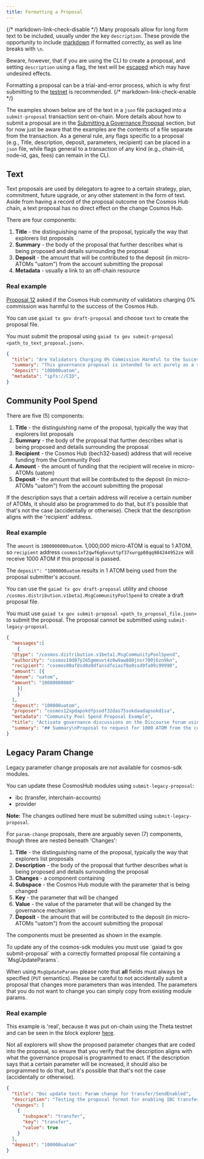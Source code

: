 ```yaml
---
title: Formatting a Proposal
---
```

{/* markdown-link-check-disable */}
Many proposals allow for long form text to be included, usually under the key `description`. These provide the opportunity to include [markdown](https://docs.github.com/en/get-started/writing-on-github/getting-started-with-writing-and-formatting-on-github/basic-writing-and-formatting-syntax) if formatted correctly, as well as line breaks with `\n`.

Beware, however, that if you are using the CLI to create a proposal, and setting `description` using a flag, the text will be [escaped](https://en.wikipedia.org/wiki/Escape_sequences_in_C) which may have undesired effects.

Formatting a proposal can be a trial-and-error process, which is why first submitting to the [testnet](/hub/v25/governance/submitting#submitting-your-proposal-to-the-testnet) is recommended.
{/* markdown-link-check-enable */}

The examples shown below are of the text in a `json` file packaged into a `submit-proposal` transaction sent on-chain. More details about how to submit a proposal are in the [Submitting a Governance Proposal](/hub/v25/governance/submitting) section, but for now just be aware that the examples are the contents of a file separate from the transaction. As a general rule, any flags specific to a proposal (e.g., Title, description, deposit, parameters, recipient) can be placed in a `json` file, while flags general to a transaction of any kind (e.g., chain-id, node-id, gas, fees) can remain in the CLI.

## Text

Text proposals are used by delegators to agree to a certain strategy, plan, commitment, future upgrade, or any other statement in the form of text. Aside from having a record of the proposal outcome on the Cosmos Hub chain, a text proposal has no direct effect on the change Cosmos Hub.

There are four components:

1. **Title** - the distinguishing name of the proposal, typically the way that explorers list proposals
2. **Summary** - the body of the proposal that further describes what is being proposed and details surrounding the proposal
3. **Deposit** - the amount that will be contributed to the deposit (in micro-ATOMs "uatom") from the account submitting the proposal
4. **Metadata** - usually a link to an off-chain resource

### Real example

[Proposal 12](https://www.mintscan.io/cosmos/proposals/12) asked if the Cosmos Hub community of validators charging 0% commission was harmful to the success of the Cosmos Hub.

You can use `gaiad tx gov draft-proposal` and choose `text` to create the proposal file.

You must submit the proposal using `gaiad tx gov submit-proposal <path_to_text_proposal.json>`.

```json
{
  "title": "Are Validators Charging 0% Commission Harmful to the Success of the Cosmos Hub?",
  "summary": "This governance proposal is intended to act purely as a signalling proposal. Throughout this history of the Cosmos Hub, there has been much debate about the impact that validators charging 0% commission has on the Cosmos Hub, particularly with respect to the decentralization of the Cosmos Hub and the sustainability for validator operations. Discussion around this topic has taken place in many places including numerous threads on the Cosmos Forum, public Telegram channels, and in-person meetups. Because this has been one of the primary discussion points in off-chain Cosmos governance discussions, we believe it is important to get a signal on the matter from the on-chain governance process of the Cosmos Hub. There have been past discussions on the Cosmos Forum about placing an in-protocol restriction on validators from charging 0% commission. https://forum.cosmos.network/t/governance-limit-validators-from-0-commission-fee/2182 This proposal is NOT proposing a protocol-enforced minimum. It is merely a signalling proposal to query the viewpoint of the bonded Atom holders as a whole. We encourage people to discuss the question behind this governance proposal in the associated Cosmos Hub forum post here: https://forum.cosmos.network/t/proposal-are-validators-charging-0-commission-harmful-to-the-success-of-the-cosmos-hub/2505 Also, for voters who believe that 0% commission rates are harmful to the network, we encourage optionally sharing your belief on what a healthy minimum commission rate for the network using the memo field of their vote transaction on this governance proposal or linking to a longer written explanation such as a Forum or blog post. The question on this proposal is “Are validators charging 0% commission harmful to the success of the Cosmos Hub?”. A Yes vote is stating that they ARE harmful to the network's success, and a No vote is a statement that they are NOT harmful.",
  "deposit": "100000uatom",
  "metadata": "ipfs://CID",
}
```

## Community Pool Spend

There are five (5) components:

1. **Title** - the distinguishing name of the proposal, typically the way that explorers list proposals
2. **Summary** - the body of the proposal that further describes what is being proposed and details surrounding the proposal
3. **Recipient** - the Cosmos Hub (bech32-based) address that will receive funding from the Community Pool
4. **Amount** - the amount of funding that the recipient will receive in micro-ATOMs (uatom)
5. **Deposit** - the amount that will be contributed to the deposit (in micro-ATOMs "uatom") from the account submitting the proposal

If the description says that a certain address will receive a certain number of ATOMs, it should also be programmed to do that, but it's possible that that's not the case (accidentally or otherwise). Check that the description aligns with the 'recipient' address.

### Real example

The `amount` is `1000000000uatom`. 1,000,000 micro-ATOM is equal to 1 ATOM, so `recipient` address `cosmos1xf2qwf6g6xvuttpf37xwrgp08qq984244952ze` will receive 1000 ATOM if this proposal is passed.

The `deposit": "1000000uatom` results in 1 ATOM being used from the proposal submitter's account.

You can use the `gaiad tx gov draft-proposal` utility and choose `/cosmos.distribution.v1beta1.MsgCommunityPoolSpend` to create a draft proposal file.

You must use `gaiad tx gov submit-proposal <path_to_proposal_file.json>` to submit the proposal. The proposal cannot be submitted using `submit-legacy-proposal`.

```json expandable
{
  "messages":[
    {
  "@type": "/cosmos.distribution.v1beta1.MsgCommunityPoolSpend",
  "authority": "cosmos10d07y265gmmuvt4z0w9aw880jnsr700j6zn9kn",
  "recipient": "cosmos00af8sd0a9dfansdfoiasf0a9ssd9fa09i99990",
  "amount": [{
  "denom": "uatom",
  "amount": "10000000000"
    }]
    }
  ],
  "deposit": "100000uatom",
  "proposer": "cosmos12xpdapokdfpsodf32das75sokdaadapsokd1sa",
  "metadata": "Community Pool Spend Proposal Example",
  "title": "Activate governance discussions on the Discourse forum using community pool funds",
  "summary": "## Summary\nProposal to request for 1000 ATOM from the community spending pool to be sent to a multisig who will put funds towards stewardship of the Discourse forum to make it an authoritative record of governance decisions as well as a vibrant space to draft and discuss proposals.\n## Details\nWe are requesting 1000 ATOM from the community spending pool to activate and steward the Cosmos Hub (Discourse) forum for the next six months.\n\nOff-chain governance conversations are currently highly fragmented, with no shared public venue for discussing proposals as they proceed through the process of being drafted and voted on. It means there is no record of discussion that voters can confidently point to for context, potentially leading to governance decisions becoming delegitimized by stakeholders.\n\nThe requested amount will be sent to a multisig comprising individuals (members listed below) who can ensure that the tokens are spent judiciously. We believe stewardship of the forum requires:\n\n* **Moderation**: Format, edit, and categorize posts; Standardize titles and tags; Monitor and approve new posts; Archive posts.\n* **Facilitation**: Ask clarifying questions in post threads; Summarize discussions; Provide historical precedence to discussions.\n* **Engagement**: Circulate important posts on other social channels to increase community participation; Solicit input from key stakeholders.\n* **Guidance**: Orient and assist newcomers; Guide proposers through governance process; Answer questions regarding the forum or Cosmos ecosystem.\nThe work to steward the forum will be carried out by members of [Hypha Worker Co-op](https://hypha.coop/) and individuals selected from the community to carry out scoped tasks in exchange for ATOM from this budget.\n## Multisig Members\n* Hypha: Mai Ishikawa Sutton (Hypha Co-op)\n* Validator: Daniel Hwang (Stakefish)\n* Cosmos Hub developer: Lauren Gallinaro (Interchain Berlin)\n\nWe feel the membership of the multisig should be rotated following the six-month pilot period to preserve insight from the distinct specializations (i.e., Cosmos Hub validators and developers).\n## Timeline and Deliverables\nWe estimate the total work to take 250-300 hours over six months where we hope to produce:\n* **Moving summaries:** Provide succinct summaries of the proposals and include all publicly stated reasons why various entities are choosing to vote for/against a given proposal. These summaries will be written objectively, not siding with any one entity.\n* **Validator platforms:** Create a section of the Forum where we collate all validators' visions for Cosmos Hub governance to allow them to state their positions publicly. We will work with the smaller validators to ensure they are equally represented.\n* **Regular check-ins with the Cosmonaut DAO:** Collaborate with the future Cosmonaut DAO to ensure maximal accessibility and engagement. Community management is a critical, complementary aspect of increasing participation in governance.\n* **Announcement channel:** Create a read-only announcement channel in the Cosmos Community Discord, so that new proposals and major discussions can be easily followed.\n* **Tooling friendly posts:** Tag and categorize posts so that they can be easily ingested into existing tooling that validators have setup.\n* **Neutral moderation framework:** Document and follow transparent standards for how the forum is moderated.\n\nAt the end of the period, we will produce a report reflecting on our successes and failures, and recommendations for how the work of maintaining a governance venue can be continuously sustained (e.g., through a DAO). We see this initiative as a process of discovery, where we are learning by doing.\n\nFor more context, you can read through the discussions on this [proposal on the Discourse forum](https://forum.cosmos.network/t/proposal-draft-activate-governance-discussions-on-the-discourse-forum-using-community-pool-funds/5833).\n\n## Governance Votes\nThe following items summarize the voting options and what it means for this proposal:\n**YES** - You approve this community spend proposal to deposit 1000 ATOM to a multisig that will spend them to improve governance discussions in the Discourse forum.\n**NO** - You disapprove of this community spend proposal in its current form (please indicate why in the Cosmos Forum).\n**NO WITH VETO** - You are strongly opposed to this change and will exit the network if passed.\n**ABSTAIN** - You are impartial to the outcome of the proposal.\n## Recipient\ncosmos1xf2qwf6g6xvuttpf37xwrgp08qq984244952ze\n## Amount\n1000 ATOM\n\n***Disclosure**: Hypha has an existing contract with the Interchain Foundation focused on the testnet program and improving documentation. This work is beyond the scope of that contract and is focused on engaging the community in governance.*\n\nIPFS pin of proposal on-forum: (https://ipfs.io/ipfs/Qmaq7ftqWccgYCo8U1KZfEnjvjUDzSEGpMxcRy61u8gf2Y)",
}
```

## Legacy Param Change

<Tip>
Legacy parameter change proposals are not available for cosmos-sdk modules.

You can update these CosmosHub modules using `submit-legacy-proposal`:

* ibc (transfer, interchain-accounts)
* provider
</Tip>

**Note:** The changes outlined here must be submitted using `submit-legacy-proposal`.

For `param-change` proposals, there are arguably seven (7) components, though three are nested beneath 'Changes':

1. **Title** - the distinguishing name of the proposal, typically the way that explorers list proposals
2. **Description** - the body of the proposal that further describes what is being proposed and details surrounding the proposal
3. **Changes** - a component containing
4. **Subspace** - the Cosmos Hub module with the parameter that is being changed
5. **Key** - the parameter that will be changed
6. **Value** - the value of the parameter that will be changed by the governance mechanism
7. **Deposit** - the amount that will be contributed to the deposit (in micro-ATOMs "uatom") from the account submitting the proposal

The components must be presented as shown in the example.

<Info>
To update any of the cosmos-sdk modules you must use `gaiad tx gov submit-proposal` with a correctly formatted proposal file containing a `MsgUpdateParams`.

When using `MsgUpdateParams` please note that **all** fields must always be specified (`PUT` semantics). Please be careful to not accidentally submit a proposal
that changes more parameters than was intended. The parameters that you do not want to change you can simply copy from existing module params.
</Info>

### Real example

This example is 'real', because it was put on-chain using the Theta testnet and can be seen in the block explorer [here](https://explorer.theta-testnet.polypore.xyz/proposals/87).

Not all explorers will show the proposed parameter changes that are coded into the proposal, so ensure that you verify that the description aligns with what the governance proposal is programmed to enact. If the description says that a certain parameter will be increased, it should also be programmed to do that, but it's possible that that's not the case (accidentally or otherwise).

```json expandable
{
  "title": "Doc update test: Param change for transfer/SendEnabled",
  "description": "Testing the proposal format for enabling IBC transfers on our chain",
  "changes": [
    {
      "subspace": "transfer",
      "key": "transfer",
      "value": true
    }
  ],
  "deposit": "100000uatom"
}
```
